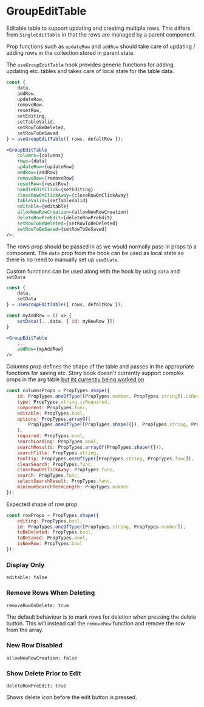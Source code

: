 
# GroupEditTable

Editable table to support updating and creating multiple rows. This differs from `SingleEditTable` in that the rows are managed by a parent component.

<Canvas>
    <Story id="components-editabletable-groupedittable--default" />
</Canvas>

Prop functions such as `updateRow` and `addRow` should take care of updating / adding rows in the collection stored in parent state.

The `useGroupEditTable` hook provides generic functions for adding, updating etc. tables and takes care of local state for the table data.

```jsx
const {
    data,
    addRow,
    updateRow,
    removeRow,
    resetRow,
    setEditing,
    setTableValid,
    setRowToBeDeleted,
    setRowToBeSaved
} = useGroupEditTable({ rows, defaltRow });

<GroupEditTable
    columns={columns}
    rows={data}
    updateRow={updateRow}
    addRow={addRow}
    removeRow={removeRow}
    resetRow={resetRow}
    handleEditClick={setEditing}
    closeRowOnClickAway={closeRowOnClickAway}
    tableValid={setTableValid}
    editable={editable}
    allowNewRowCreation={allowNewRowCreation}
    deleteRowPreEdit={deleteRowPreEdit}
    setRowToBeDeleted={setRowToBeDeleted}
    setRowToBeSaved={setRowToBeSaved}
/>;
```

The rows prop should be passed in as we would normally pass in props to a component. The `data` prop from the hook can be used as local state so there is no need to manually set up `useState`.

Custom functions can be used along with the hook by using `data` and `setData`

```jsx
const {
    data,
    setData
} = useGroupEditTable({ rows, defaltRow });

const myAddRow = () => {
    setData([...data, { id: myNewRow }])
}

<GroupEditTable
    ...
    addRow={myAddRow}
/>

```

Columns prop defines the shape of the table and passes in the appropriate functions for saving etc.
Story book doesn't currently support complex props in the arg table [but its currently being worked on](https://github.com/storybookjs/storybook/issues/12078)

```jsx
const columnsProps = PropTypes.shape({
    id: PropTypes.oneOfType([PropTypes.number, PropTypes.string]).isRequired,
    type: PropTypes.string.isRequired,
    component: PropTypes.func,
    editable: PropTypes.bool,
    options: PropTypes.arrayOf(
        PropTypes.oneOfType([PropTypes.shape({}), PropTypes.string, PropTypes.number])
    ),
    required: PropTypes.bool,
    searchLoading: PropTypes.bool,
    searchResults: PropTypes.arrayOf(PropTypes.shape({})),
    searchTitle: PropTypes.string,
    tooltip: PropTypes.oneOfType([PropTypes.string, PropTypes.func]),
    clearSearch: PropTypes.func,
    closeRowOnClickAway: PropTypes.func,
    search: PropTypes.func,
    selectSearchResult: PropTypes.func,
    minimumSearchTermLength: PropTypes.number
});
```

Expected shape of row prop

```jsx
const rowProps = PropTypes.shape({
    editing: PropTypes.bool,
    id: PropTypes.oneOfType([PropTypes.string, PropTypes.number]),
    toBeDeleted: PropTypes.bool,
    toBeSaved: PropTypes.bool,
    isNewRow: PropTypes.bool
});
```

<ArgsTable of={GroupEditTable} />

### Display Only

`editable: false`

<Canvas>
    <Story id="components-editabletable-groupedittable--display-only" />
</Canvas>

### Remove Rows When Deleting

`removeRowOnDelete: true`

The default behaviour is to mark rows for deletion when pressing the delete button.
This will instead call the `removeRow` function and remove the row from the array.

<Canvas>
    <Story id="components-editabletable-groupedittable--remove-row-on-delete" />
</Canvas>

### New Row Disabled

`allowNewRowCreation: false`

<Canvas>
    <Story id="components-editabletable-groupedittable--static-rows" />
</Canvas>

### Show Delete Prior to Edit

`deleteRowPreEdit: true`

Shows delete icon before the edit button is pressed.

<Canvas>
    <Story id="components-editabletable-groupedittable--show-delete" />
</Canvas>

